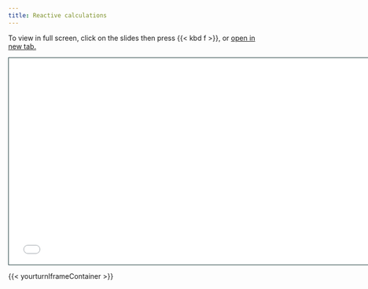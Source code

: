 ```yaml
---
title: Reactive calculations
---
```


To view in full screen, click on the slides then press {{< kbd  f >}}, or <a href = "reactivity-calc-slides.html" target="_blank">open in new tab.</a>

```{=html}
<iframe class="slide-deck" src="reactivity-calc-slides.html" height="420" width="747" style="border: 1px solid #123233;"></iframe>
```

{{< yourturnIframeContainer >}}